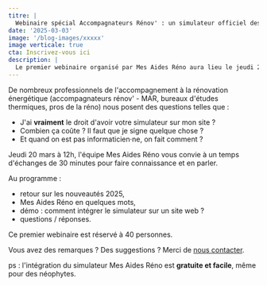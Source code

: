 ```yaml
---
titre: |
  Webinaire spécial Accompagnateurs Rénov' : un simulateur officiel des aides à la rénovation sur votre site
date: '2025-03-03'
image: '/blog-images/xxxxx'
image verticale: true
cta: Inscrivez-vous ici
description: |
  Le premier webinaire organisé par Mes Aides Réno aura lieu le jeudi 20 mars à 12h. Au programme : les nouveautés 2025, intégrer le simulateur Mes Aides Réno sur votre site en 3 minutes, questions/réponses... Un d'échanges dédié aux MAR et accompagnateurs à la rénovation énergétique. 
---
```


De nombreux professionnels de l'accompagnement à la rénovation énergétique (accompagnateurs rénov' - MAR, bureaux d'études thermiques, pros de la réno) nous posent des questions telles que : 

- J'ai **vraiment** le droit d'avoir votre simulateur sur mon site ? 
- Combien ça coûte ? Il faut que je signe quelque chose ?
- Et quand on est pas informaticien·ne, on fait comment ?

Jeudi 20 mars à 12h, l'équipe Mes Aides Réno vous convie à un temps d'échanges de 30 minutes pour faire connaissance et en parler.

Au programme : 
- retour sur les nouveautés 2025,
- Mes Aides Réno en quelques mots,
- démo : comment intégrer le simulateur sur un site web ?
- questions / réponses.

Ce premier webinaire est réservé à 40 personnes. 

Vous avez des remarques ? Des suggestions ? Merci de [nous contacter](/contact).

ps : l'intégration du simulateur Mes Aides Réno est **gratuite et facile**, même pour des néophytes. 
